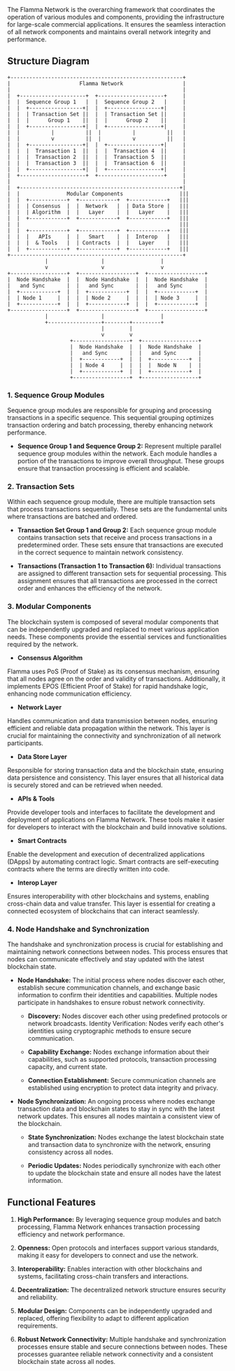 
<Callout type="info" emoji="ℹ️">
  The Flamma Network is the overarching framework that coordinates the operation of various modules and components, providing the infrastructure for large-scale commercial applications. It ensures the seamless interaction of all network components and maintains overall network integrity and performance.
</Callout>

## Structure Diagram
```
+-------------------------------------------------------+
|                      Flamma Network                   |
|                                                       |
|  +---------------------+  +---------------------+     |
|  |  Sequence Group 1   |  |  Sequence Group 2   |     |
|  |  +-----------------+|  |  +-----------------+|     |
|  |  | Transaction Set ||  |  | Transaction Set ||     |
|  |  |      Group 1    ||  |  |      Group 2    ||     |
|  |  +-----------------+|  |  +-----------------+|     |
|  |          |          ||  |          |          ||   |
|  |          v          ||  |          v          ||   |
|  |  +-----------------+|  |  +-----------------+|     |
|  |  |  Transaction 1  ||  |  |  Transaction 4  ||     |
|  |  |  Transaction 2  ||  |  |  Transaction 5  ||     |
|  |  |  Transaction 3  ||  |  |  Transaction 6  ||     |
|  |  +-----------------+|  |  +-----------------+|     |
|  +---------------------+  +---------------------+     |
|                                                       |
|  +---------------------------------------------------+|
|  |               Modular Components                  |||
|  |  +------------+  +------------+  +------------+   |||
|  |  | Consensus  |  |  Network   |  | Data Store |   |||
|  |  | Algorithm  |  |   Layer    |  |   Layer    |   |||
|  |  +------------+  +------------+  +------------+   |||
|  |                                                   |||
|  |  +------------+  +------------+  +------------+   |||
|  |  |   APIs     |  |   Smart    |  |  Interop   |   |||
|  |  |  & Tools   |  | Contracts  |  |   Layer    |   |||
|  |  +------------+  +------------+  +------------+   |||
+-------------------------------------------------------+
            |                 |                  |
            v                 v                  v
+------------------+  +------------------+  +------------------+
|  Node Handshake  |  |  Node Handshake  |  |  Node Handshake  |
|   and Sync       |  |   and Sync       |  |   and Sync       |
|  +------------+  |  |  +------------+  |  |  +------------+  |
|  | Node 1     |  |  |  | Node 2     |  |  |  | Node 3     |  |
|  +------------+  |  |  +------------+  |  |  +------------+  |
+------------------+  +------------------+  +------------------+
            |                 |                  |
            +-----------------+--------+---------+
                              |        |
                              v        v
                    +------------------+  +------------------+
                    |  Node Handshake  |  |  Node Handshake  |
                    |   and Sync       |  |   and Sync       |
                    |  +------------+  |  |  +------------+  |
                    |  | Node 4     |  |  |  |  Node N    |  |
                    |  +------------+  |  |  +------------+  |
                    +------------------+  +------------------+

```
### 1. Sequence Group Modules

Sequence group modules are responsible for grouping and processing transactions in a specific sequence. This sequential grouping optimizes transaction ordering and batch processing, thereby enhancing network performance.

- **Sequence Group 1 and Sequence Group 2:** Represent multiple parallel sequence group modules within the network. Each module handles a portion of the transactions to improve overall throughput. These groups ensure that transaction processing is efficient and scalable.

### 2. Transaction Sets

Within each sequence group module, there are multiple transaction sets that process transactions sequentially. These sets are the fundamental units where transactions are batched and ordered.

- **Transaction Set Group 1 and Group 2:** Each sequence group module contains transaction sets that receive and process transactions in a predetermined order. These sets ensure that transactions are executed in the correct sequence to maintain network consistency.

- **Transactions (Transaction 1 to Transaction 6):** Individual transactions are assigned to different transaction sets for sequential processing. This assignment ensures that all transactions are processed in the correct order and enhances the efficiency of the network.

### 3. Modular Components

The blockchain system is composed of several modular components that can be independently upgraded and replaced to meet various application needs. These components provide the essential services and functionalities required by the network.

- **Consensus Algorithm**

Flamma uses PoS (Proof of Stake) as its consensus mechanism, ensuring that all nodes agree on the order and validity of transactions. Additionally, it implements EPOS (Efficient Proof of Stake) for rapid handshake logic, enhancing node communication efficiency.

- **Network Layer**

Handles communication and data transmission between nodes, ensuring efficient and reliable data propagation within the network. This layer is crucial for maintaining the connectivity and synchronization of all network participants.

- **Data Store Layer**

Responsible for storing transaction data and the blockchain state, ensuring data persistence and consistency. This layer ensures that all historical data is securely stored and can be retrieved when needed.

- **APIs & Tools**

Provide developer tools and interfaces to facilitate the development and deployment of applications on Flamma Network. These tools make it easier for developers to interact with the blockchain and build innovative solutions.

- **Smart Contracts**

Enable the development and execution of decentralized applications (DApps) by automating contract logic. Smart contracts are self-executing contracts where the terms are directly written into code.

- **Interop Layer**

Ensures interoperability with other blockchains and systems, enabling cross-chain data and value transfer. This layer is essential for creating a connected ecosystem of blockchains that can interact seamlessly.

### 4. Node Handshake and Synchronization

The handshake and synchronization process is crucial for establishing and maintaining network connections between nodes. This process ensures that nodes can communicate effectively and stay updated with the latest blockchain state.

- **Node Handshake:** The initial process where nodes discover each other, establish secure communication channels, and exchange basic information to confirm their identities and capabilities. Multiple nodes participate in handshakes to ensure robust network connectivity.

  - **Discovery:** Nodes discover each other using predefined protocols or network broadcasts.
Identity Verification: Nodes verify each other's identities using cryptographic methods to ensure secure communication.

  - **Capability Exchange:** Nodes exchange information about their capabilities, such as supported protocols, transaction processing capacity, and current state.

  - **Connection Establishment:** Secure communication channels are established using encryption to protect data integrity and privacy.

- **Node Synchronization:** An ongoing process where nodes exchange transaction data and blockchain states to stay in sync with the latest network updates. This ensures all nodes maintain a consistent view of the blockchain.

  - **State Synchronization:** Nodes exchange the latest blockchain state and transaction data to synchronize with the network, ensuring consistency across all nodes.

  - **Periodic Updates:** Nodes periodically synchronize with each other to update the blockchain state and ensure all nodes have the latest information.

## Functional Features

1. **High Performance:** By leveraging sequence group modules and batch processing, Flamma Network enhances transaction processing efficiency and network performance.

2. **Openness:** Open protocols and interfaces support various standards, making it easy for developers to connect and use the network.

3. **Interoperability:** Enables interaction with other blockchains and systems, facilitating cross-chain transfers and interactions.

4. **Decentralization:** The decentralized network structure ensures security and reliability.

5. **Modular Design:** Components can be independently upgraded and replaced, offering flexibility to adapt to different application requirements.

6. **Robust Network Connectivity:** Multiple handshake and synchronization processes ensure stable and secure connections between nodes. These processes guarantee reliable network connectivity and a consistent blockchain state across all nodes.